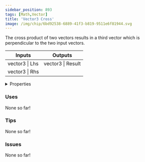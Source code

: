```yaml
---
sidebar_position: 893
tags: [Math,Vector]
title: 'Vector3 Cross'
image: /img/chip/6bd92538-6889-41f3-b819-9511e6f81944.svg
---
```


The cross product of two vectors results in a third vector which is perpendicular to the two input vectors.



<IChip uuid="6bd92538-6889-41f3-b819-9511e6f81944"/>

<table><thead><tr><th>Inputs</th><th>Outputs</th></tr></thead><tbody><tr><td>vector3 | Lhs</td><td>vector3 | Result</td></tr><tr><td>vector3 | Rhs</td><td /></tr></tbody></table>

<details>
  <summary>Properties</summary>
  <div>
    <div>
    <table>
      <tbody>
        <tr>
          <td>Is beta required?</td>
          <td>No</td>
        </tr>
        <tr>
          <td>Is chip a trolling risk?</td>
          <td>No</td>
        </tr>
        <tr>
          <td>Is chip a role assignment risk?</td>
          <td>No</td>
        </tr>
        <tr>
          <td>Chip UUID</td>
          <td>6bd92538-6889-41f3-b819-9511e6f81944</td>
        </tr>
        <tr>
          <td>Room availability</td>
          <td>Available everywhere</td>
        </tr>
      </tbody>
    </table>
    </div>
  </div>
</details>

### Uses

None so far!

### Tips

None so far!

### Issues

None so far!